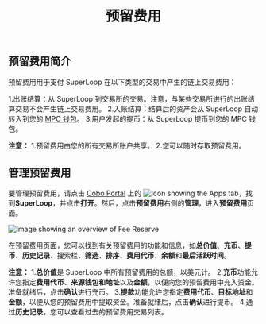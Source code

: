 ﻿---
title: "预留费用"
sidebarTitle: "预留费用"
---

## 预留费用简介

预留费用用于支付 SuperLoop 在以下类型的交易中产生的链上交易费用：

1.出账结算：从 SuperLoop 到交易所的交易。注意，与某些交易所进行的出账结算交易不会产生链上交易费用。
2.入账结算：结算后的资产会从 SuperLoop 自动转入到您的 [MPC 钱包](/en/portal/mpc-wallets/introduction)。
3.用户发起的提币：从 SuperLoop 提币到您的 MPC 钱包。

**注意：**
1.预留费用由您的所有交易所账户共享。
2.您可以随时存取预留费用。

## 管理预留费用

要管理预留费用，请点击 [Cobo Portal](https://portal.cobo.com/login) 上的 <img src="/en/images/common/icon_apps.svg" className="icon" alt="Icon showing the Apps tab"/>，找到**SuperLoop**，并点击**打开**。然后，点击**预留费用**右侧的**管理**，进入**预留费用**页面。

<img src="/en/images/portal-apps/superloop/fee-reserve.png" className="screenshot_full_screen" alt="Image showing an overview of Fee Reserve" />

在预留费用页面，您可以找到有关预留费用的功能和信息，如**总价值**、**充币**、**提币**、**历史记录**、搜索栏、**筛选**、**排序**、**费用代币**、**余额**和**最后活跃时间**。

**注意：**
1.**总价值**是 SuperLoop 中所有预留费用的总额，以美元计。
2.**充币**功能允许您指定**费用代币**、**来源钱包和地址**以及**金额**，以便向您的预留费用中充入资金。准备就绪后，点击**确认**进行充币。
3.**提款**功能允许您指定**费用代币**、**目标地址**和**金额**，以便从您的预留费用中提取资金。准备就绪后，点击**确认**进行提币。
4.通过**历史记录**，您可以查看过去的预留费用交易列表。

